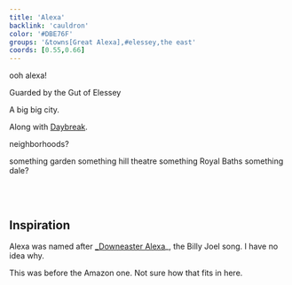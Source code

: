 ```yaml
---
title: 'Alexa'
backlink: 'cauldron'
color: '#DBE76F'
groups: '&towns[Great Alexa],#elessey,the east'
coords: [0.55,0.66]
---
```


ooh alexa!

Guarded by the Gut of Elessey

A big big city.

Along with [Daybreak](daybreak).

neighborhoods?

something garden
something hill
theatre something
Royal Baths
something dale?

<br /><br />
## Inspiration

Alexa was named after [_Downeaster Alexa](https://open.spotify.com/track/39cFQHfY6tsdMRmSbFse3X?si=9b25889f5f934d0e)_, the Billy Joel song. I have no idea why.

This was before the Amazon one. Not sure how that fits in here.